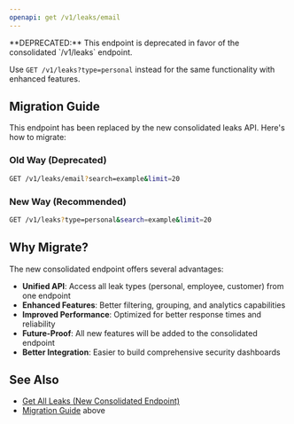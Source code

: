 ```yaml
---
openapi: get /v1/leaks/email
---
```


<Warning>
**DEPRECATED:** This endpoint is deprecated in favor of the consolidated `/v1/leaks` endpoint.

Use `GET /v1/leaks?type=personal` instead for the same functionality with enhanced features.
</Warning>

## Migration Guide

This endpoint has been replaced by the new consolidated leaks API. Here's how to migrate:

### Old Way (Deprecated)
```bash
GET /v1/leaks/email?search=example&limit=20
```

### New Way (Recommended)
```bash
GET /v1/leaks?type=personal&search=example&limit=20
```

## Why Migrate?

The new consolidated endpoint offers several advantages:

- **Unified API**: Access all leak types (personal, employee, customer) from one endpoint
- **Enhanced Features**: Better filtering, grouping, and analytics capabilities
- **Improved Performance**: Optimized for better response times and reliability
- **Future-Proof**: All new features will be added to the consolidated endpoint
- **Better Integration**: Easier to build comprehensive security dashboards

## See Also

- [Get All Leaks (New Consolidated Endpoint)](/api-reference/leaks/get-all-leaks)
- [Migration Guide](#migration-guide) above